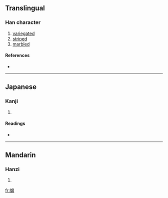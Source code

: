 ==Translingual==

===Han character===
{{Han char|rn=67|rad=文|as=09|sn=13|four=0242<sub>7</sub>|canj=卜大竹尸月 (YKHSB), 卜大戈尸月 (YKISB)}}

# [[variegated]]
# [[striped]]
# [[marbled]]

====References====
* {{Han ref|kx=0477.120|dkj=13471|dj=0835.120|hdz=32170.210|uh=6592|ud=26002|bh=DDBD|bd=56765}}

----

==Japanese==

===Kanji===
{{ja-kanji|grade=|rs=文09}}

# {{defn|Japanese}}

====Readings====
* {{ja-readings|on=[[はん]] (han), [[へん]] (hen)|kun=[[まだら]] (madara)}}

----

==Mandarin==

===Hanzi===
{{cmn-hanzi|pin=[[bān]] ([[ban1]])|wg=pan<sup>1</sup>}}

# {{defn|Mandarin}}

[[fr:斒]]